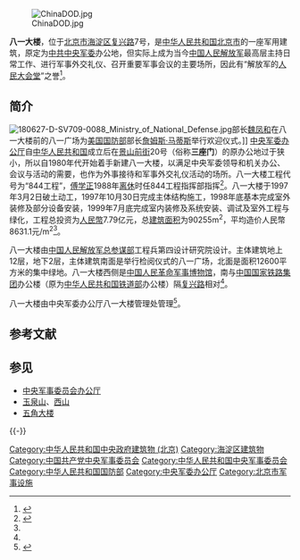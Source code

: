 {{Coord|39.9075|N|116.321|E|display=title|dim:150}}
[[File:ChinaDOD.jpg|thumb]]

'''八一大楼'''，位于[[北京市|北京市]][[海淀区|海淀区]][[复兴路_(北京)|复兴路]]7号，是[[中华人民共和国|中华人民共和国]][[北京市|北京市]]的一座军用建筑，原定为[[中央军事委员会|中共中央军委]]办公地，但实际上成为当今[[中国人民解放军|中国人民解放军]]最高层主持日常工作、进行军事外交礼仪、召开重要军事会议的主要场所，因此有“解放军的[[人民大会堂|人民大会堂]]”之誉<ref name="sina">{{Cite web|title=八一大楼等今日参展|url=http://news.sina.com.cn/c/2007-12-19/020513103183s.shtml|accessdate=2012-12-29|date=2007-12-19|publisher=新浪|archive-url=https://web.archive.org/web/20160304211436/http://news.sina.com.cn/c/2007-12-19/020513103183s.shtml|archive-date=2016-03-04|dead-url=no}}</ref>。

==简介==
[[File:180627-D-SV709-0088_Ministry_of_National_Defense.jpg|thumb]]部长[[魏凤和|魏凤和]]在八一大楼前的八一广场为[[美国国防部|美国国防部]]部长[[詹姆斯·马蒂斯|詹姆斯·马蒂斯]]举行欢迎仪式。]]
[[中央军委办公厅|中央军委办公厅]]自[[中华人民共和国|中华人民共和国]]成立后在[[景山前街|景山前街]]20号（俗称'''三座门'''）的原办公地过于狭小，所以自1980年代开始着手新建八一大楼，以满足中央军委领导和机关办公、会议与活动的需要，也作为外事接待和军事外交礼仪活动的场所。八一大楼工程代号为“844工程”，[[傅学正|傅学正]]1988年[[离休|离休]]时任844工程指挥部指挥<ref>{{Cite journal|title=在中央军委办公厅工作的日子|author=傅学正|url=http://www.cnki.com.cn/Article/CJFDTotal-DSTD200601002.htm|journal=党史天地|issue=01|year=2006|page=8-16|access-date=2021-10-11|archive-date=2021-10-26|archive-url=https://web.archive.org/web/20211026212831/http://www.cnki.com.cn/Article/CJFDTotal-DSTD200601002.htm}}</ref>。八一大楼于1997年3月2日破土动工，1997年10月30日完成主体结构施工，1998年底基本完成室外装修及部分设备安装，1999年7月底完成室内装修及系统安装、调试及室外工程与绿化，工程总投资为[[人民幣|人民幣]]7.79亿元，总[[建筑面积|建筑面积]]为90255m<sup>2</sup>，平均造价人民幣8631.1元/m<sup>2</sup><ref name="sina" />。

八一大楼由[[中国人民解放军总参谋部|中国人民解放军总参谋部]]工程兵第四设计研究院设计。主体建筑地上12层，地下2层，主体建筑南面是举行检阅仪式的八一广场，北面是面积12600平方米的集中绿地。八一大楼西侧是[[中国人民革命军事博物馆|中国人民革命军事博物馆]]，南与[[中国国家铁路集团|中国国家铁路集团]]办公楼（原为[[中华人民共和国铁道部|中华人民共和国铁道部]]办公楼）隔[[复兴路_(北京)|复兴路]]相对<ref name="sina" />。

八一大楼由中央军委办公厅八一大楼管理处管理<ref>{{Cite web|title=齐心协力筑平台 潜心尽力育“工匠”——市教育局王新刚副处长、旅游学校陈作亮校长一行访北京人民大会堂、中央军委办公厅八一大楼|url=http://mt.sohu.com/20161213/n475752898.shtml|accessdate=2016-12-21|date=2016-12-13|publisher=搜狐|archive-url=https://web.archive.org/web/20161222084917/http://mt.sohu.com/20161213/n475752898.shtml|archive-date=2016-12-22|dead-url=no}}</ref>。

==参考文献==
{{Reflist}}

== 参见 ==
{{Portal box|中华人民共和国|中国建筑|北京|军事}}
* [[中央军事委员会办公厅|中央军事委员会办公厅]]
* [[玉泉山|玉泉山]]、[[西山_(北京)|西山]]
* [[五角大楼|五角大楼]]

{{-}}
{{中央军委|属}}

[[Category:中华人民共和国中央政府建筑物_(北京)|Category:中华人民共和国中央政府建筑物 (北京)]]
[[Category:海淀区建筑物|Category:海淀区建筑物]]
[[Category:中国共产党中央军事委员会|Category:中国共产党中央军事委员会]]
[[Category:中华人民共和国中央军事委员会|Category:中华人民共和国中央军事委员会]]
[[Category:中华人民共和国国防部|Category:中华人民共和国国防部]]
[[Category:中央军委办公厅|Category:中央军委办公厅]]
[[Category:北京市军事设施|Category:北京市军事设施]]